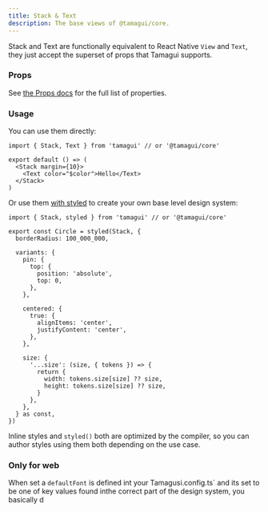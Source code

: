 ```yaml
---
title: Stack & Text
description: The base views of @tamagui/core.
---
```


Stack and Text are functionally equivalent to React Native `View` and `Text`, they just accept the superset of props that Tamagui supports.

### Props

See [the Props docs](/docs/intro/props) for the full list of properties.

### Usage

You can use them directly:

```tsx
import { Stack, Text } from 'tamagui' // or '@tamagui/core'

export default () => (
  <Stack margin={10}>
    <Text color="$color">Hello</Text>
  </Stack>
)
```

Or use them [with styled](/docs/core/styled) to create your own base level design system:

```tsx
import { Stack, styled } from 'tamagui' // or '@tamagui/core'

export const Circle = styled(Stack, {
  borderRadius: 100_000_000,

  variants: {
    pin: {
      top: {
        position: 'absolute',
        top: 0,
      },
    },

    centered: {
      true: {
        alignItems: 'center',
        justifyContent: 'center',
      },
    },

    size: {
      '...size': (size, { tokens }) => {
        return {
          width: tokens.size[size] ?? size,
          height: tokens.size[size] ?? size,
        }
      },
    },
  } as const,
})
```

Inline styles and `styled()` both are optimized by the compiler, so you can author styles using them both depending on the use case.

### Only for web

When set a `defaultFont` is defined int your Tamagusi.config.ts` and its set to be one of key values found inthe correct part of the design system, you basically d
